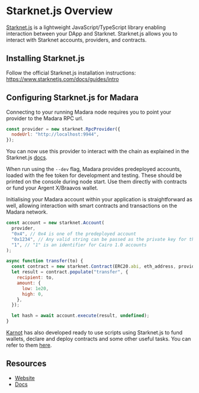 # Starknet.js Overview

[Starknet.js](https://www.starknetjs.com/) is a lightweight JavaScript/TypeScript library enabling interaction between your DApp and Starknet. Starknet.js allows you to interact with Starknet accounts, providers, and contracts.

## Installing Starknet.js

Follow the official Starknet.js installation instructions: https://www.starknetjs.com/docs/guides/intro

## Configuring Starknet.js for Madara

Connecting to your running Madara node requires you to point your provider to the Madara RPC url.

```javascript
const provider = new starknet.RpcProvider({
  nodeUrl: "http://localhost:9944",
});
```

You can now use this provider to interact with the chain as explained in the Starknet.js [docs](https://www.starknetjs.com/docs/guides/intro).

When run using the `--dev` flag, Madara provides predeployed accounts, loaded with the fee token for development and testing. These should be printed on the console
during node start. Use them directly with contracts or fund your Argent X/Braavos wallet.

Initialising your Madara account within your application is straightforward as well, allowing interaction with smart contracts and transactions on the Madara network.

```javascript
const account = new starknet.Account(
  provider,
  "0x4", // 0x4 is one of the predeployed account
  "0x1234", // Any valid string can be passed as the private key for the 0x4 address
  "1", // "1" is an identifier for Cairo 1.0 accounts
);

async function transfer(to) {
  const contract = new starknet.Contract(ERC20.abi, eth_address, provider);
  let result = contract.populate("transfer", {
    recipient: to,
    amount: {
      low: 1e20,
      high: 0,
    },
  });

  let hash = await account.execute(result, undefined);
}
```

[Karnot](https://karnot.xyz) has also developed ready to use scripts using Starknet.js to fund wallets, declare and deploy contracts and some other
useful tasks. You can refer to them [here](https://github.com/karnotxyz/madara-get-started).

## Resources

- [Website](hhttps://www.starknetjs.com)
- [Docs](https://www.starknetjs.com/docs/API/)
